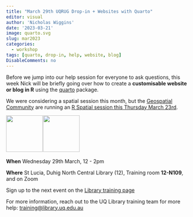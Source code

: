 ```yaml
---
title: "March 29th UQRUG Drop-in + Websites with Quarto"
editor: visual
author: 'Nicholas Wiggins'
date: '2023-03-21'
image: quarto.svg
slug: mar2023
categories:
  - workshop
tags: [quarto, drop-in, help, website, blog]
DisableComments: no
---
```


Before we jump into our help session for everyone to ask questions, this week Nick will be briefly going over how to create a **customisable website or blog in R** using the [quarto](https://quarto.org/) package.

We were considering a spatial session this month, but the [Geospatial Community](https://brisbane-geocommunity.netlify.app) are running an [R Spatial session this Thursday March 23rd](https://brisbane-geocommunity.netlify.app/posts/2023-03-10-newletter/).

<p float="left">

<img src="https://uqrug.netlify.app/uqrug.png" height="100" style="margin-right:-0.2em;"/> <img src="quarto.svg" height="100" style="margin-right:-0.2em;"/>

</p>

**When** Wednesday 29th March, 12 - 2pm

**Where** St Lucia, Duhig North Central Library (12), Training room **12-N109**, and on Zoom

Sign up to the next event on the [Library training page](https://web.library.uq.edu.au/library-services/training#keyword=UQRUG)

For more information, reach out to the UQ Library training team for more help: <a href="javascript:void(0);" onclick="copyEvent('copy')" id="copy" title="Click to copy email address">training\@library.uq.edu.au</a>
